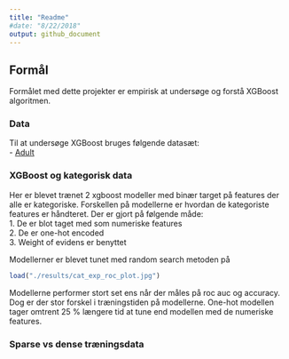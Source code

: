 ```yaml
---
title: "Readme"
#date: "8/22/2018"
output: github_document
---
```



## Formål
Formålet med dette projekter er empirisk at undersøge og forstå XGBoost algoritmen. 

### Data
Til at undersøge XGBoost bruges følgende datasæt:   
  - [Adult](https://rpubs.com/H_Zhu/235617)

### XGBoost og kategorisk data
Her er blevet trænet 2 xgboost modeller med binær target på features der alle er kategoriske. Forskellen på modellerne er hvordan de kategoriste features er håndteret. Der er gjort på følgende måde:  
  1. De er blot taget med som numeriske features  
  2. De er one-hot encoded  
  3. Weight of evidens er benyttet  

Modellerner er blevet tunet med random search metoden på 

```r
load("./results/cat_exp_roc_plot.jpg")
```


Modellerne performer stort set ens når der måles på roc auc og accuracy. Dog er der stor forskel i træningstiden på modellerne. One-hot modellen tager omtrent 25 % længere tid at tune end modellen med de numeriske features.




### Sparse vs dense træningsdata
